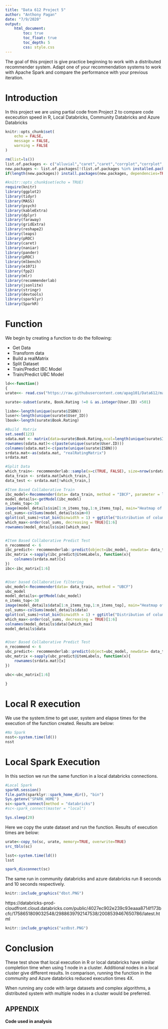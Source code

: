 ```yaml
---
title: "Data 612 Project 5"
author: "Anthony Pagan"
date: "7/9/2020"
output: 
    html_document:
        toc: true
        toc_float: true
        toc_depth: 5
        css: style.css
---
```



The goal of this project is give practice beginning to work with a distributed recommender system. Adapt one of your recommendation systems to work with Apache Spark and compare the performance with your previous iteration.

# Introduction

In this project we are using partial code from Project 2 to compare code excecution speed in R, Local Databricks, Community Databricks and Azure Databricks

```r
knitr::opts_chunk$set(
	echo = FALSE,
	message = FALSE,
	warning = FALSE
)

rm(list=ls())
list.of.packages <- c("alluvial","caret","caret","corrplot","corrplot","data.table","dplyr","faraway","forcats","geosphere","ggplot2","ggplot2","ggplot2","grid","gridExtra","jtools","kableExtra","knitr","leaflet","leaflet.extras","leaps","lubridate","maps","MASS","mice","naniar","pander","patchwork","prettydoc","pROC","psych","RColorBrewer","readr","reshape2","scales","stringr","tibble","tidyr","tidyverse","xgboost","widgetframe","Rcpp","mlbench","fpp2","mlr","jsonlite","devtools","sparklyr","SparkR")
new.packages <- list.of.packages[!(list.of.packages %in% installed.packages()[,"Package"])]
if(length(new.packages)) install.packages(new.packages, dependencies=TRUE)

#knitr::opts_chunk$set(echo = TRUE)
require(knitr)
library(ggplot2)
library(tidyr)
library(MASS)
library(psych)
library(kableExtra)
library(dplyr)
library(faraway)
library(gridExtra)
library(reshape2)
library(leaps)
library(pROC)
library(caret)
library(naniar)
library(pander)
library(pROC)
library(mlbench)
library(e1071)
library(fpp2)
library(mlr)
library(recommenderlab)
library(jsonlite)
library(stringr)
library(devtools)
library(sparklyr)
library(SparkR)
```

# Function

We begin by creating a function to do the following:

- Get Data
- Transform data
- Build a realMatrix
- Split Dataset
- Train/Predict IBC Model
- Train/Predict UBC Model

```r
ld<<-function()
{
urate<<- read.csv("https://raw.githubusercontent.com/apag101/Data612/master/Projects/Project2/BX-Book-Ratings.csv", sep=";",header = TRUE)

surate<-subset(urate, Book.Rating !=0 & as.integer(User.ID) <501)

lisbn<-length(unique(surate$ISBN))
luser<-length(unique(surate$User_ID))
lbook<-length(surate$Book.Rating)

#Build  Matrix
set.seed(123)
sdata.mat <- matrix(data=surate$Book.Rating,ncol=length(unique(surate$ISBN)),nrow=length(unique(surate$User.ID)))
rownames(sdata.mat)<-c(paste(unique(surate$User.ID)))
colnames(sdata.mat)<-c(paste(unique(surate$ISBN)))
srdata.mat<-as(sdata.mat, "realRatingMatrix")
srdata.mat

#Split Data
which_train<- recommenderlab::sample(x=c(TRUE, FALSE), size=nrow(srdata.mat), replace=TRUE, prob=c(0.8,0.2))
data_train <- srdata.mat[which_train,]
data_test <- srdata.mat[!which_train,]

#Item Based Collaborative Train
ibc_model<-Recommender(data= data_train, method = "IBCF", parameter = list(k=30))
model_details<-getModel(ibc_model)
n_items_top<-30
image(model_details$sim[1:n_items_top,1:n_items_top], main="Heatmap of the first rows and columns")
col_sums<-colSums(model_details$sim>0)
qplot(col_sums)+stat_bin(binwidth = 1) + ggtitle("Distribution of column count")
which_max<-order(col_sums, decreasing = TRUE)[1:6]
rownames(model_details$sim)[which_max]


#Item Based Collaborative Predict Test
n_recommend <- 6
ibc_predict<- recommenderlab::predict(object=ibc_model, newdata= data_test, n=n_recommend)
ibc_matrix <-sapply(ibc_predict@itemLabels, function(x){
    colnames(srdata.mat)[x]
})
ibc<-ibc_matrix[1:6]


#User based Collaborative filtering
ubc_model<-Recommender(data= data_train, method = "UBCF")
ubc_model
model_details<-getModel(ubc_model)
n_items_top<-30
image(model_details$data[1:n_items_top,1:n_items_top], main="Heatmap of the first rows and columns")
col_sums<-colSums(model_details$data)
qplot(col_sums)+stat_bin(binwidth = 1) + ggtitle("Distribution of column count")
which_max<-order(col_sums, decreasing = TRUE)[1:6]
colnames(model_details$data)[which_max]
model_details$data


#User Based Collaborative Predict Test
n_recommend <- 6
ubc_predict<- recommenderlab::predict(object=ubc_model, newdata= data_test, n=n_recommend)
ubc_matrix <-sapply(ubc_predict@itemLabels, function(x){
    rownames(srdata.mat)[x]
})

ubc<-ubc_matrix[1:6]
  
}
```

# Local R execution

We use the system.time to get user, system and elapse times for the execution of the function created. Results are below:

```r
#No Spark
nsst<-system.time(ld())
nsst
```

# Local Spark Execution

In this section we run the same function in a local databricks connections. 

```r

#Local Spark
sparkR.session()
file.path(sparklyr::spark_home_dir(), "bin")
Sys.getenv("SPARK_HOME")
sc<-spark_connect(method = "databricks")
#sc<-spark_connect(master = "local")

Sys.sleep(20)

```


Here we copy the urate dataset and run the function. Results of execution times are below:

```r

urate<-copy_to(sc, urate, memory=TRUE, overwrite=TRUE)
src_tbls(sc)

lsst<-system.time(ld())
lsst

spark_disconnect(sc)
```

The same run in community databricks and azure databricks run 8 seconds and 10 seconds respectively. 


```r
knitr::include_graphics("dbst.PNG")
```

https://databricks-prod-cloudfront.cloud.databricks.com/public/4027ec902e239c93eaaa8714f173bcfc/1758651809032548/2988639792147538/2008539467650786/latest.html

```r
knitr::include_graphics("azdbst.PNG")
```

# Conclusion

These test show that local execution in R or local databricks have similar completion time when using 1 node in a cluster. Additional  nodes in a local cluster give different results. In comparison, running the function in the community and Azure databricks reduced execution times 4X. 

When running any code with large datasets and complex algorithms, a distributed system with multiple nodes in a cluster would be preferred.

## APPENDIX

**Code used in analysis**
```r

```

